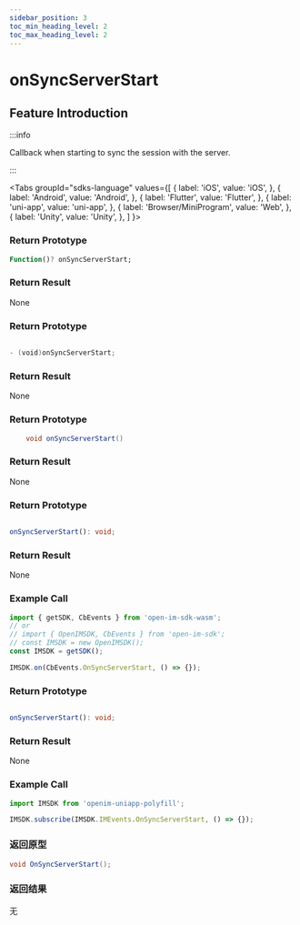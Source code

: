 ```yaml
---
sidebar_position: 3
toc_min_heading_level: 2
toc_max_heading_level: 2
---
```


# onSyncServerStart

## Feature Introduction

:::info

Callback when starting to sync the session with the server.

:::

<Tabs
groupId="sdks-language"
values={[
{ label: 'iOS', value: 'iOS', },
{ label: 'Android', value: 'Android', },
{ label: 'Flutter', value: 'Flutter', },
{ label: 'uni-app', value: 'uni-app', },
{ label: 'Browser/MiniProgram', value: 'Web', },
{ label: 'Unity', value: 'Unity', },
]
}>

<TabItem value="Flutter">

### Return Prototype

```dart showLineNumbers
Function()? onSyncServerStart;
```

### Return Result

None

</TabItem>

<TabItem value="iOS">

### Return Prototype

```swift showLineNumbers

- (void)onSyncServerStart;

```

### Return Result

None

</TabItem>

<TabItem value="Android">

### Return Prototype

```java showLineNumbers
    void onSyncServerStart()
```

### Return Result

None

</TabItem>

<TabItem value="Web">

### Return Prototype

```ts showLineNumbers

onSyncServerStart(): void;

```

### Return Result

None

### Example Call

```js showLineNumbers
import { getSDK, CbEvents } from 'open-im-sdk-wasm';
// or
// import { OpenIMSDK, CbEvents } from 'open-im-sdk';
// const IMSDK = new OpenIMSDK();
const IMSDK = getSDK();

IMSDK.on(CbEvents.OnSyncServerStart, () => {});
```

</TabItem>

<TabItem value="uni-app">

### Return Prototype

```ts showLineNumbers

onSyncServerStart(): void;

```

### Return Result

None

### Example Call

```js showLineNumbers
import IMSDK from 'openim-uniapp-polyfill';

IMSDK.subscribe(IMSDK.IMEvents.OnSyncServerStart, () => {});
```

</TabItem>

<TabItem value="Unity">

### 返回原型

```C# showLineNumbers
void OnSyncServerStart();
```

### 返回结果

无

</TabItem>

</Tabs>